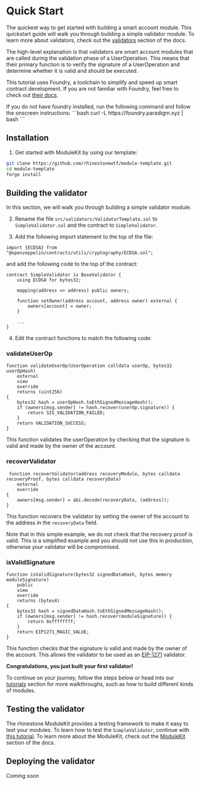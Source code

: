 # Quick Start

The quickest way to get started with building a smart account module. This quickstart guide will walk you through building a simple validator module. To learn more about validators, check out the [validators](/modules/validators) section of the docs.

The high-level explanation is that validators are smart account modules that are called during the validation phase of a UserOperation. This means that their primary function is to verify the signature of a UserOperation and determine whether it is valid and should be executed.

This tutorial uses Foundry, a toolchain to simplify and speed up smart contract development. If you are not familiar with Foundry, feel free to check out [their docs](https://book.getfoundry.sh/).

<Note>
	If you do not have foundry installed, run the following command and follow the onscreen instructions: ```bash curl
	-L https://foundry.paradigm.xyz | bash ```
</Note>

## Installation

1. Get started with ModuleKit by using our template:

```bash
git clone https://github.com/rhinestonewtf/module-template.git
cd module-template
forge install
```

## Building the validator

In this section, we will walk you through building a simple validator module.

2. Rename the file `src/validators/ValidatorTemplate.sol` to `SimpleValidator.sol` and the contract to `SimpleValidator`.

3. Add the following import statement to the top of the file:

```solidity
import {ECDSA} from "@openzeppelin/contracts/utils/cryptography/ECDSA.sol";
```

and add the following code to the top of the contract:

```solidity
contract SimpleValidator is BaseValidator {
    using ECDSA for bytes32;

    mapping(address => address) public owners;

    function setOwner(address account, address owner) external {
        owners[account] = owner;
    }

    ...
}
```

4. Edit the contract functions to match the following code:

### validateUserOp

```solidity
function validateUserOp(UserOperation calldata userOp, bytes32 userOpHash)
    external
    view
    override
    returns (uint256)
{
    bytes32 hash = userOpHash.toEthSignedMessageHash();
    if (owners[msg.sender] != hash.recover(userOp.signature)) {
        return SIG_VALIDATION_FAILED;
    }
    return VALIDATION_SUCCESS;
}
```

This function validates the userOperation by checking that the signature is valid and made by the owner of the account.

### recoverValidator

```solidity
 function recoverValidator(address recoveryModule, bytes calldata recoveryProof, bytes calldata recoveryData)
    external
    override
{
    owners[msg.sender] = abi.decode(recoveryData, (address));
}
```

This function recovers the validator by setting the owner of the account to the address in the `recoveryData` field.

Note that in this simple example, we do not check that the recovery proof is valid. This is a simplified example and you should not use this in production, otherwise your validator will be compromised.

### isValidSignature

```solidity
function isValidSignature(bytes32 signedDataHash, bytes memory moduleSignature)
    public
    view
    override
    returns (bytes4)
{
    bytes32 hash = signedDataHash.toEthSignedMessageHash();
    if (owners[msg.sender] != hash.recover(moduleSignature)) {
        return 0xffffffff;
    }
    return EIP1271_MAGIC_VALUE;
}
```

This function checks that the signature is valid and made by the owner of the account. This allows the validator to be used as an [EIP-1271](https://eips.ethereum.org/EIPS/eip-1271) validator.

**Congratulations, you just built your first validator!**

To continue on your journey, follow the steps below or head into our [tutorials](/tutorials) section for more walkthroughs, such as how to build different kinds of modules.

## Testing the validator

The rhinestone ModuleKit provides a testing framework to make it easy to test your modules. To learn how to test the `SimpleValidator`, continue with [this tutorial](/tutorials/building-a-validator#testing-the-validator). To learn more about the ModuleKit, check out the [ModuleKit](/modules/modulekit) section of the docs.

## Deploying the validator

Coming soon

